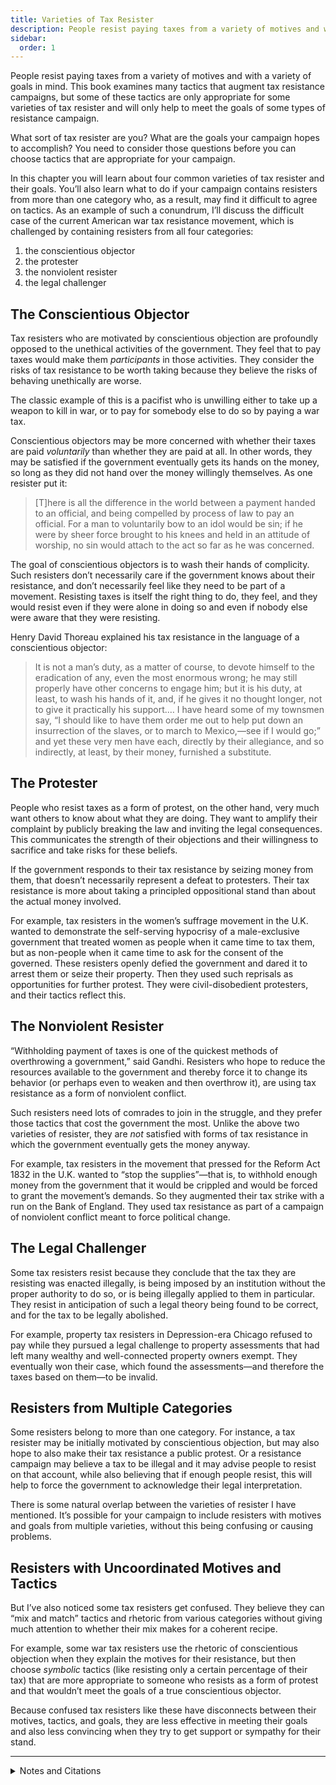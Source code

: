 ```yaml
---
title: Varieties of Tax Resister
description: People resist paying taxes from a variety of motives and with a variety of goals in mind.
sidebar:
  order: 1
---
```

People resist paying taxes from a variety of motives and with a variety of goals in mind.
This book examines many tactics that augment tax resistance campaigns, but some of these tactics are only appropriate for some varieties of tax resister and will only help to meet the goals of some types of resistance campaign.

What sort of tax resister are you?
What are the goals your campaign hopes to accomplish?
You need to consider those questions before you can choose tactics that are appropriate for your campaign.

In this chapter you will learn about four common varieties of tax resister and their goals.
You’ll also learn what to do if your campaign contains resisters from more than one category who, as a result, may find it difficult to agree on tactics.
As an example of such a conundrum, I’ll discuss the difficult case of the current American war tax resistance movement, which is challenged by containing resisters from all four categories:

1. the conscientious objector
1. the protester
1. the nonviolent resister
1. the legal challenger

## The Conscientious Objector

Tax resisters who are motivated by conscientious objection are profoundly opposed to the unethical activities of the government.
They feel that to pay taxes would make them <em>participants</em> in those activities.
They consider the risks of tax resistance to be worth taking because they believe the risks of behaving unethically are worse.

The classic example of this is a pacifist who is unwilling either to take up a weapon to kill in war, or to pay for somebody else to do so by paying a war tax.

Conscientious objectors may be more concerned with whether their taxes are paid <em>voluntarily</em> than whether they are paid at all.
In other words, they may be satisfied if the government eventually gets its hands on the money, so long as they did not hand over the money willingly themselves.
As one resister put it:

> [T]here is all the difference in the world between a payment handed to an official, and being compelled by process of law to pay an official.
> For a man to voluntarily bow to an idol would be sin; if he were by sheer force brought to his knees and held in an attitude of worship, no sin would attach to the act so far as he was concerned.

The goal of conscientious objectors is to wash their hands of complicity.
Such resisters don’t necessarily care if the government knows about their resistance, and don’t necessarily feel like they need to be part of a movement.
Resisting taxes is itself the right thing to do, they feel, and they would resist even if they were alone in doing so and even if nobody else were aware that they were resisting.

Henry David Thoreau explained his tax resistance in the language of a conscientious objector:

> It is not a man’s duty, as a matter of course, to devote himself to the eradication of any, even the most enormous wrong; he may still properly have other concerns to engage him; but it is his duty, at least, to wash his hands of it, and, if he gives it no thought longer, not to give it practically his support.…
> I have heard some of my townsmen say, “I should like to have them order me out to help put down an insurrection of the slaves, or to march to Mexico,—see if I would go;” and yet these very men have each, directly by their allegiance, and so indirectly, at least, by their money, furnished a substitute.

## The Protester

People who resist taxes as a form of protest, on the other hand, very much want others to know about what they are doing.
They want to amplify their complaint by publicly breaking the law and inviting the legal consequences.
This communicates the strength of their objections and their willingness to sacrifice and take risks for these beliefs.

If the government responds to their tax resistance by seizing money from them, that doesn’t necessarily represent a defeat to protesters.
Their tax resistance is more about taking a principled oppositional stand than about the actual money involved.

For example, tax resisters in the women’s suffrage movement in the U.K. wanted to demonstrate the self-serving hypocrisy of a male-exclusive government that treated women as people when it came time to tax them, but as non-people when it came time to ask for the consent of the governed.
These resisters openly defied the government and dared it to arrest them or seize their property.
Then they used such reprisals as opportunities for further protest.
They were civil-disobedient protesters, and their tactics reflect this.

## The Nonviolent Resister

“Withholding payment of taxes is one of the quickest methods of overthrowing a government,” said Gandhi.
Resisters who hope to reduce the resources available to the government and thereby force it to change its behavior (or perhaps even to weaken and then overthrow it), are using tax resistance as a form of nonviolent conflict.

Such resisters need lots of comrades to join in the struggle, and they prefer those tactics that cost the government the most.
Unlike the above two varieties of resister, they are <em>not</em> satisfied with forms of tax resistance in which the government eventually gets the money anyway.

For example, tax resisters in the movement that pressed for the Reform Act 1832 in the U.K. wanted to “stop the supplies”—that is, to withhold enough money from the government that it would be crippled and would be forced to grant the movement’s demands.
So they augmented their tax strike with a run on the Bank of England.
They used tax resistance as part of a campaign of nonviolent conflict meant to force political change.

## The Legal Challenger

Some tax resisters resist because they conclude that the tax they are resisting was enacted illegally, is being imposed by an institution without the proper authority to do so, or is being illegally applied to them in particular.
They resist in anticipation of such a legal theory being found to be correct, and for the tax to be legally abolished.

For example, property tax resisters in Depression-era Chicago refused to pay while they pursued a legal challenge to property assessments that had left many wealthy and well-connected property owners exempt.
They eventually won their case, which found the assessments—and therefore the taxes based on them—to be invalid.

## Resisters from Multiple Categories

Some resisters belong to more than one category.
For instance, a tax resister may be initially motivated by conscientious objection, but may also hope to also make their tax resistance a public protest.
Or a resistance campaign may believe a tax to be illegal and it may advise people to resist on that account, while also believing that if enough people resist, this will help to force the government to acknowledge their legal interpretation.

There is some natural overlap between the varieties of resister I have mentioned.
It’s possible for your campaign to include resisters with motives and goals from multiple varieties, without this being confusing or causing problems.

## Resisters with Uncoordinated Motives and Tactics

But I’ve also noticed some tax resisters get confused.
They believe they can “mix and match” tactics and rhetoric from various categories without giving much attention to whether their mix makes for a coherent recipe.

For example, some war tax resisters use the rhetoric of conscientious objection when they explain the motives for their resistance, but then choose <em>symbolic</em> tactics (like resisting only a certain percentage of their tax) that are more appropriate to someone who resists as a form of protest and that wouldn’t meet the goals of a true conscientious objector.

Because confused tax resisters like these have disconnects between their motives, tactics, and goals, they are less effective in meeting their goals and also less convincing when they try to get support or sympathy for their stand.

<hr />

<details>
<summary>Notes and Citations</summary>

* Thoreau, H.D. [“Resistance to Civil Government”](https://sniggle.net/TPL/index5.php?entry=rtcg)
* “Seventeen Cases at Linton” <i>Cambridge Independent Press</i> 23 September 1904

</details>

